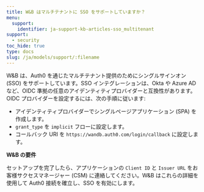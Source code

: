 ```yaml
---
title: W&B はマルチテナントに SSO をサポートしていますか？
menu:
  support:
    identifier: ja-support-kb-articles-sso_multitenant
support:
  - security
toc_hide: true
type: docs
slug: /ja/models/support/:filename
---
```

W&B は、Auth0 を通じたマルチテナント提供のためにシングルサインオン (SSO) をサポートしています。SSO インテグレーションは、Okta や Azure AD など、OIDC 準拠の任意のアイデンティティプロバイダーと互換性があります。OIDC プロバイダーを設定するには、次の手順に従います:

* アイデンティティプロバイダーでシングルページアプリケーション (SPA) を作成します。
* `grant_type` を `implicit` フローに設定します。
* コールバック URI を `https://wandb.auth0.com/login/callback` に設定します。

**W&B の要件**

セットアップを完了したら、アプリケーションの `Client ID` と `Issuer URL` をお客様サクセスマネージャー (CSM) に連絡してください。W&B はこれらの詳細を使用して Auth0 接続を確立し、SSO を有効にします。